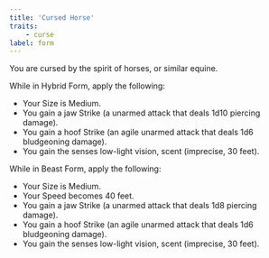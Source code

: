 ```yaml
---
title: 'Cursed Horse'
traits:
    - curse
label: form
---
```


You are cursed by the spirit of horses, or similar equine.

While in Hybrid Form, apply the following:

-   Your Size is Medium.
-   You gain a jaw Strike (a unarmed attack that deals 1d10 piercing damage).
-   You gain a hoof Strike (an agile unarmed attack that deals 1d6 bludgeoning damage).
-   You gain the senses low-light vision, scent (imprecise, 30 feet).

While in Beast Form, apply the following:

-   Your Size is Medium.
-   Your Speed becomes 40 feet.
-   You gain a jaw Strike (a unarmed attack that deals 1d8 piercing damage).
-   You gain a hoof Strike (an agile unarmed attack that deals 1d6 bludgeoning damage).
-   You gain the senses low-light vision, scent (imprecise, 30 feet).